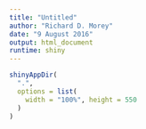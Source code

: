 ```yaml
---
title: "Untitled"
author: "Richard D. Morey"
date: "9 August 2016"
output: html_document
runtime: shiny
---
```



```r
shinyAppDir(
  ".",
  options = list(
    width = "100%", height = 550
  )
)
```




